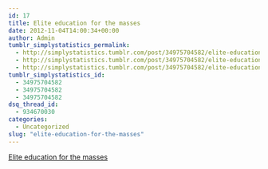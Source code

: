 ```yaml
---
id: 17
title: Elite education for the masses
date: 2012-11-04T14:00:34+00:00
author: Admin
tumblr_simplystatistics_permalink:
  - http://simplystatistics.tumblr.com/post/34975704582/elite-education-for-the-masses
  - http://simplystatistics.tumblr.com/post/34975704582/elite-education-for-the-masses
  - http://simplystatistics.tumblr.com/post/34975704582/elite-education-for-the-masses
tumblr_simplystatistics_id:
  - 34975704582
  - 34975704582
  - 34975704582
dsq_thread_id:
  - 934670030
categories:
  - Uncategorized
slug: "elite-education-for-the-masses"
---
```

[Elite education for the masses](http://www.washingtonpost.com/local/education/elite-education-for-the-masses/2012/11/03/c2ac8144-121b-11e2-ba83-a7a396e6b2a7_story_2.html)
